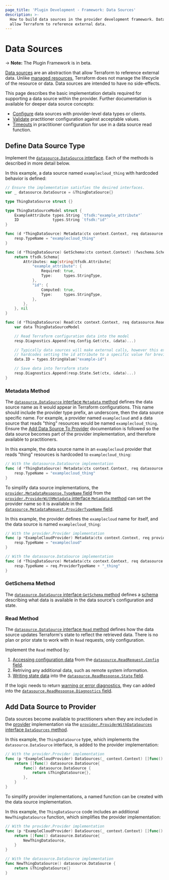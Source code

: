 ```yaml
---
page_title: 'Plugin Development - Framework: Data Sources'
description: >-
  How to build data sources in the provider development framework. Data sources
  allow Terraform to reference external data.
---
```


# Data Sources

-> **Note:** The Plugin Framework is in beta.

[Data sources](/language/data-sources) are an abstraction that allow Terraform to reference external data. Unlike [managed resources](/language/resources), Terraform does not manage the lifecycle of the resource or data. Data sources are intended to have no side-effects.

This page describes the basic implementation details required for supporting a data source within the provider. Further documentation is available for deeper data source concepts:

- [Configure](/plugin/framework/data-sources/configure) data sources with provider-level data types or clients.
- [Validate](/plugin/framework/data-sources/validate-configuration) practitioner configuration against acceptable values.
- [Timeouts](/plugin/framework/data-sources/timeouts) in practitioner configuration for use in a data source read function.

## Define Data Source Type

Implement the [`datasource.DataSource` interface](https://pkg.go.dev/github.com/hashicorp/terraform-plugin-framework/datasource#DataSource). Each of the methods is described in more detail below.

In this example, a data source named `examplecloud_thing` with hardcoded behavior is defined:

```go
// Ensure the implementation satisfies the desired interfaces.
var _ datasource.DataSource = &ThingDataSource{}

type ThingDataSource struct {}

type ThingDataSourceModel struct {
	ExampleAttribute types.String `tfsdk:"example_attribute"`
	ID               types.String `tfsdk:"id"`
}

func (d *ThingDataSource) Metadata(ctx context.Context, req datasource.MetadataRequest, resp *datasource.MetadataResponse) {
	resp.TypeName = "examplecloud_thing"
}

func (d *ThingDataSource) GetSchema(ctx context.Context) (fwschema.Schema, diag.Diagnostics) {
	return tfsdk.Schema{
		Attributes: map[string]tfsdk.Attribute{
			"example_attribute": {
				Required: true,
				Type:     types.StringType,
			},
			"id": {
				Computed: true,
				Type:     types.StringType,
			},
		},
	}, nil
}

func (d *ThingDataSource) Read(ctx context.Context, req datasource.ReadRequest, resp *datasource.ReadResponse) {
	var data ThingDataSourceModel

	// Read Terraform configuration data into the model
	resp.Diagnostics.Append(req.Config.Get(ctx, &data)...)

	// Typically data sources will make external calls, however this example
	// hardcodes setting the id attribute to a specific value for brevity.
	data.ID = types.StringValue("example-id")

	// Save data into Terraform state
	resp.Diagnostics.Append(resp.State.Set(ctx, &data)...)
}
```

### Metadata Method

The [`datasource.DataSource` interface `Metadata` method](https://pkg.go.dev/github.com/hashicorp/terraform-plugin-framework/datasource#DataSource.Metadata) defines the data source name as it would appear in Terraform configurations. This name should include the provider type prefix, an underscore, then the data source specific name. For example, a provider named `examplecloud` and a data source that reads "thing" resources would be named `examplecloud_thing`. Ensure the [Add Data Source To Provider](#add-data-source-to-provider) documentation is followed so the data source becomes part of the provider implementation, and therefore available to practitioners.

In this example, the data source name in an `examplecloud` provider that reads "thing" resources is hardcoded to `examplecloud_thing`:

```go
// With the datasource.DataSource implementation
func (d *ThingDataSource) Metadata(ctx context.Context, req datasource.MetadataRequest, resp *datasource.MetadataResponse) {
	resp.TypeName = "examplecloud_thing"
}
```

To simplify data source implementations, the [`provider.MetadataResponse.TypeName` field](https://pkg.go.dev/github.com/hashicorp/terraform-plugin-framework/provider#MetadataResponse.TypeName) from the [`provider.ProviderWithMetadata` interface `Metadata` method](https://pkg.go.dev/github.com/hashicorp/terraform-plugin-framework/provider#ProviderWithMetadata.Metadata) can set the provider name so it is available in the [`datasource.MetadataRequest.ProviderTypeName` field](https://pkg.go.dev/github.com/hashicorp/terraform-plugin-framework/datasource#MetadataRequest.ProviderTypeName).

In this example, the provider defines the `examplecloud` name for itself, and the data source is named `examplecloud_thing`:

```go
// With the provider.Provider implementation
func (p *ExampleCloudProvider) Metadata(ctx context.Context, req provider.MetadataRequest, resp *provider.MetadataResponse) {
	resp.TypeName = "examplecloud"
}

// With the datasource.DataSource implementation
func (d *ThingDataSource) Metadata(ctx context.Context, req datasource.MetadataRequest, resp *datasource.MetadataResponse) {
	resp.TypeName = req.ProviderTypeName + "_thing"
}
```

### GetSchema Method

The [`datasource.DataSource` interface `GetSchema` method](https://pkg.go.dev/github.com/hashicorp/terraform-plugin-framework/datasource#DataSource.GetSchema) defines a [schema](/plugin/framework/schemas) describing what data is available in the data source's configuration and state.

### Read Method

The [`datasource.DataSource` interface `Read` method](https://pkg.go.dev/github.com/hashicorp/terraform-plugin-framework/datasource#DataSource.Read) defines how the data source updates Terraform's state to reflect the retrieved data. There is no plan or prior state to work with in `Read` requests, only configuration.

Implement the `Read` method by:

1. [Accessing configuration data](/plugin/framework/accessing-values) from the [`datasource.ReadRequest.Config` field](https://pkg.go.dev/github.com/hashicorp/terraform-plugin-framework/datasource#ReadRequest.Config).
1. Retriving any additional data, such as remote system information.
1. [Writing state data](/plugin/framework/writing-state) into the [`datasource.ReadResponse.State` field](https://pkg.go.dev/github.com/hashicorp/terraform-plugin-framework/datasource#ReadResponse.State).

If the logic needs to return [warning or error diagnostics](/plugin/framework/diagnostics), they can added into the [`datasource.ReadResponse.Diagnostics` field](https://pkg.go.dev/github.com/hashicorp/terraform-plugin-framework/datasource#ReadResponse.Diagnostics).

## Add Data Source to Provider

Data sources become available to practitioners when they are included in the [provider](/plugin/framework/providers) implementation via the [`provider.ProviderWithDataSources` interface `DataSources` method](https://pkg.go.dev/github.com/hashicorp/terraform-plugin-framework/provider#ProviderWithDataSources.DataSources).

In this example, the `ThingDataSource` type, which implements the `datasource.DataSource` interface, is added to the provider implementation:

```go
// With the provider.Provider implementation
func (p *ExampleCloudProvider) DataSources(_ context.Context) []func() datasource.DataSource {
	return []func() datasource.DataSource{
		func() datasource.DataSource {
			return &ThingDataSource{},
		},
	}
}
```

To simplify provider implementations, a named function can be created with the data source implementation.

In this example, the `ThingDataSource` code includes an additional `NewThingDataSource` function, which simplifies the provider implementation:

```go
// With the provider.Provider implementation
func (p *ExampleCloudProvider) DataSources(_ context.Context) []func() datasource.DataSource {
	return []func() datasource.DataSource{
		NewThingDataSource,
	}
}

// With the datasource.DataSource implementation
func NewThingDataSource() datasource.DataSource {
	return &ThingDataSource{}
}
```
